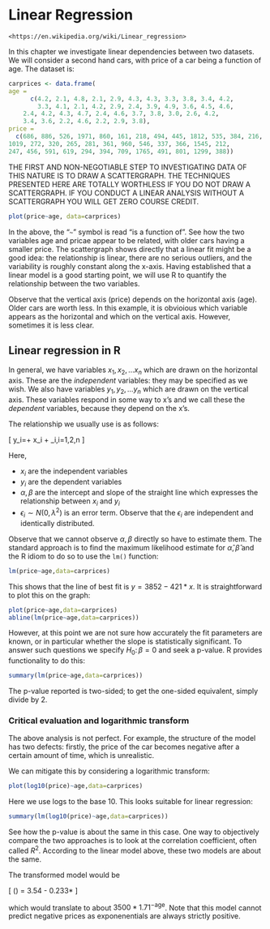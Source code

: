 # Linear Regression {#linreg}

```block2
<https://en.wikipedia.org/wiki/Linear_regression>
```

In this chapter we investigate linear dependencies between two
datasets.  We will consider a second hand cars, with price of a car
being a function of age.  The dataset is:

```r
carprices <- data.frame(
age =
      c(4.2, 2.1, 4.8, 2.1, 2.9, 4.3, 4.3, 3.3, 3.8, 3.4, 4.2,
        3.3, 4.1, 2.1, 4.2, 2.9, 2.4, 3.9, 4.9, 3.6, 4.5, 4.6,
	2.4, 4.2, 4.3, 4.7, 2.4, 4.6, 3.7, 3.8, 3.0, 2.6, 4.2,
	3.4, 3.6, 2.2, 4.6, 2.2, 2.9, 3.8),
price =
  c(686, 886, 526, 1971, 860, 161, 218, 494, 445, 1812, 535, 384, 216, 903, 314, 569, 
1019, 272, 320, 265, 281, 361, 960, 546, 337, 366, 1545, 212, 
247, 456, 591, 619, 294, 394, 709, 1765, 491, 801, 1299, 388))
```

THE FIRST AND NON-NEGOTIABLE STEP TO INVESTIGATING DATA OF THIS NATURE
IS TO DRAW A SCATTERGRAPH.  THE TECHNIQUES PRESENTED HERE ARE TOTALLY
WORTHLESS IF YOU DO NOT DRAW A SCATTERGRAPH.  IF YOU CONDUCT A LINEAR
ANALYSIS WITHOUT A SCATTERGRAPH YOU WILL GET ZERO COURSE CREDIT.


```r
plot(price~age, data=carprices)
```

In the above, the "```~```" symbol is read "is a function of".  See
how the two variables age and pricae appear to be related, with older
cars having a smaller price.  The scattergraph shows directly that a
linear fit might be a good idea: the relationship is linear, there are
no serious outliers, and the variability is roughly constant along the
x-axis.  Having established that a linear model is a good starting
point, we will use R to quantify the relationship between the two
variables.

Observe that the vertical axis (price) depends on the horizontal axis
(age).  Older cars are worth less.  In this example, it is obvioious
which variable appears as the horizontal and which on the vertical
axis.  However, sometimes it is less clear.

## Linear regression in R

In general, we have variables $x_1,x_2,\ldots x_n$ which are drawn on
the horizontal axis.  These are the *independent* variables: they may
be specified as we wish.  We also have variables $y_1,y_2,\ldots y_n$
which are drawn on the vertical axis.  These variables respond in some
way to x's and we call these the *dependent* variables, because they
depend on the x's.

The relationship we usually use is as follows:

\[
y_i=\alpha + \beta x_i + \epsilon_i,\qquad i=1,2,\ldots n
\]

Here,

* $x_i$ are the independent variables
* $y_i$ are the dependent variables
* $\alpha,\beta$ are the intercept and slope of the straight line which expresses the relationship  between $x_i$ and $y_i$
* $\epsilon_i\sim N(0,\lambda^2)$ is an error term.  Observe that the $\epsilon_i$ are independent and identically distributed.

Observe that we cannot observe $\alpha,\beta$ directly so have to
estimate them.  The standard approach is to find the maximum
likelihood estimate for $\hat{\alpha},\hat{\beta}$ and the R idiom to
do so to use the ```lm()``` function:

```r
lm(price~age,data=carprices)
```

This shows that the line of best fit is $y=3852-421*x$.  It is
straightforward to plot this on the graph:

```r
plot(price~age,data=carprices)
abline(lm(price~age,data=carprices))
```

However, at this point we are not sure how accurately the fit
parameters are known, or in particular whether the slope is
statistically significant.  To answer such questions we specify
$H_0\colon\beta=0$ and seek a p-value.  R provides functionality to do
this:

```r
summary(lm(price~age,data=carprices))
```

The p-value reported is two-sided; to get the one-sided equivalent,
simply divide by 2.


### Critical evaluation and logarithmic transform

The above analysis is not perfect.  For example, the structure of the
model has two defects: firstly, the price of the car becomes negative
after a certain amount of time, which is unrealistic.

We can mitigate this by considering a logarithmic transform:

```r
plot(log10(price)~age,data=carprices)
```

Here we use logs to the base 10.  This looks suitable for linear regression:

```r
summary(lm(log10(price)~age,data=carprices))
```

See how the p-value is about the same in this case.  One way to
objectively compare the two approaches is to look at the correlation
coefficient, often called $R^2$.  According to the linear model above,
these two models are about the same.

The transformed model would be

\[
\log(\mathrm{price}) = 3.54 - 0.233*\mathrm{age}
\]

which would translate to about $3500*1.71^{-\mathrm{age}}$.  Note that
this model cannot predict negative prices as exponenentials are always
strictly positive.